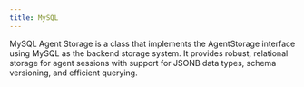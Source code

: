 ```yaml
---
title: MySQL
---
```


MySQL Agent Storage is a class that implements the AgentStorage interface using MySQL as the backend storage system. It provides robust, relational storage for agent sessions with support for JSONB data types, schema versioning, and efficient querying.

<Snippet file="storage-mysql-params.mdx" />
